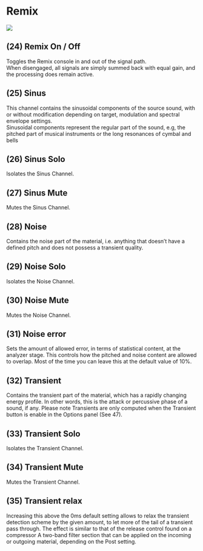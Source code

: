 # Remix

![](https://flux-shared.s3.amazonaws.com/doc_images/Plugins/ircam-trax/trax_06.png)

## (24) Remix On / Off
Toggles the Remix console in and out of the signal path.  
When disengaged, all signals are simply summed back with equal gain, and the processing does remain active.


## (25) Sinus
This channel contains the sinusoidal components of the source sound, with or without modification depending
on target, modulation and spectral envelope settings.   
Sinusoidal components represent the regular part of the sound, e.g, the pitched part of musical instruments or the
long resonances of cymbal and bells


## (26) Sinus Solo
Isolates the Sinus Channel.


## (27) Sinus Mute
Mutes the Sinus Channel.


## (28) Noise
Contains the noise part of the material, i.e. anything that doesn’t have a defined pitch and does not possess a 
transient quality.


## (29) Noise Solo
Isolates the Noise Channel.


## (30) Noise Mute
Mutes the Noise Channel.


## (31) Noise error
Sets the amount of allowed error, in terms of statistical content, at the analyzer stage. This controls how the pitched and
noise content are allowed to overlap. Most of the time you can leave this at the default value of 10%.


## (32) Transient
Contains the transient part of the material, which has a rapidly changing energy profile. In other words, this is the attack or
percussive phase of a sound, if any. Please note Transients are only computed when the Transient button is enable in the
Options panel (See 47).


## (33) Transient Solo
Isolates the Transient Channel.


## (34) Transient Mute
Mutes the Transient Channel.


## (35) Transient relax
Increasing this above the 0ms default setting allows to relax the transient detection scheme by the given amount, to let
more of the tail of a transient pass through. The effect is similar to that of the release control found on a compressor
A two-band filter section that can be applied on the incoming or outgoing material, depending on the Post setting.
